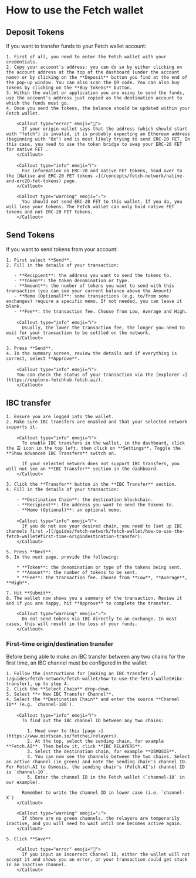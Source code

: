 
# How to use the Fetch wallet

## Deposit Tokens

If you want to transfer funds to your Fetch wallet account:

    1. First of all, you need to enter the Fetch wallet with your credentials.
    2. Copy your account's address: you can do so by either clicking on the account address at the top of the dashboard (under the account name) or by clicking on the **Deposit** button you find at the end of the pop-up window. You can also scan the QR code. You can also buy tokens by clicking on the **Buy Tokens** button.
    3. Within the wallet or application you are using to send the funds, use the account's address just copied as the destination account to which the funds must go.
    4. Once you send the tokens, the balance should be updated within your Fetch wallet.

        <Callout type="error" emoji="️🚫">
          If your origin wallet says that the address (which should start with "fetch") is invalid, it is probably expecting an Ethereum address (beginning with "0x") and is most likely trying to send ERC-20 FET. In this case, you need to use the token bridge to swap your ERC-20 FET for native FET .
        </Callout>

        <Callout type="info" emoji="ℹ️">
          For information on ERC-20 and native FET tokens, head over to the [Native and ERC-20 FET tokens ↗️](/concepts/fetch-network/native-and-erc20-fet-tokens) page.
        </Callout>

        <Callout type="warning" emoji="⚠️">
          You should not send ERC-20 FET to this wallet. If you do, you will lose your tokens. The Fetch wallet can only hold native FET tokens and not ERC-20 FET tokens.
        </Callout>

## Send Tokens

If you want to send tokens from your account:

    1. First select **Send**.
    2. Fill in the details of your transaction:

       - **Recipient**: the address you want to send the tokens to.
       - **Token**: the token denomination or type.
       - **Amount**: the number of tokens you want to send with this transaction (you can see your current balance above the Amount)
       - **Memo (Optional)**: some transactions (e.g. to/from some exchanges) require a specific memo. If not needed, you can leave it blank.
       - **Fee**: the transaction fee. Choose from Low, Average and High.

        <Callout type="info" emoji="ℹ️">
          Usually, the lower the transaction fee, the longer you need to wait for your transaction to be settled on the network.
        </Callout>

    3. Press **Send**.
    4. In the summary screen, review the details and if everything is correct, select **Approve**.

        <Callout type="info" emoji="ℹ️">
        You can check the status of your transaction via the [explorer ↗️](https://explore-fetchhub.fetch.ai/).
        </Callout>

## IBC transfer

    1. Ensure you are logged into the wallet.
    2. Make sure IBC transfers are enabled and that your selected network supports it.

        <Callout type="info" emoji="ℹ️">
          To enable IBC transfers in the wallet, in the dashboard, click the ☰ icon in the top left, then click on **Settings**. Toggle the **Show Advanced IBC Transfers** switch on.

          If your selected network does not support IBC transfers, you will not see an **IBC Transfer** section in the dashboard.
        </Callout>

    3. Click the **Transfer** button in the **IBC Transfer** section.
    4. Fill in the details of your transaction:

        - **Destination Chain**: the destination blockchain.
        - **Recipient**: the address you want to send the tokens to.
        - **Memo (Optional)**: an optional memo.

        <Callout type="info" emoji="ℹ️">
          If you do not see your desired chain, you need to [set up IBC channels first ↗️](/guides/fetch-network/fetch-wallet/how-to-use-the-fetch-wallet#first-time-origindestination-transfer).
        </Callout>

    5. Press **Next**.
    6. In the next page, provide the following:

        * **Token**: the denomination or type of the tokens being sent.
        * **Amount**: the number of tokens to be sent.
        * **Fee**: the transaction fee. Choose from **Low**, **Average**, **High**.

    7. Hit **Submit**.
    8. The wallet now shows you a summary of the transaction. Review it and if you are happy, hit **Approve** to complete the transfer.

        <Callout type="warning" emoji="⚠️">
          Do not send tokens via IBC directly to an exchange. In most cases, this will result in the loss of your funds.
        </Callout>

### First-time origin/destination transfer

Before being able to make an IBC transfer between any two chains for the first time, an IBC channel must be configured in the wallet:

    1. Follow the instructions for [making an IBC transfer ↗️](/guides/fetch-network/fetch-wallet/how-to-use-the-fetch-wallet#ibc-transfer), up to step 4.
    2. Click the **Select Chain** drop-down.
    3. Select **+ New IBC Transfer Channel**.
    4. Select the **Destination Chain** and enter the source **Channel ID** (e.g. `channel-100`).

        <Callout type="info" emoji="ℹ️">
          To find out the IBC channel ID between any two chains:

            1. Head over to this [page ↗️](https://www.mintscan.io/fetchai/relayers).
            2. At the top, select the sending chain, for example **Fetch.AI**. Then below it, click **IBC RELAYERS**.
            3. Select the destination chain, for example **OSMOSIS**.
            4. You can now see the channels between the two chains. Select an active channel (in green) and note the sending chain's channel ID. For Fetch.AI to Osmosis, the sending chain's (Fetch.AI's) channel ID is `channel-10`.
            5. Enter the channel ID in the Fetch wallet (`channel-10` in our example).

          Remember to write the channel ID in lower case (i.e. `channel-X`)
        </Callout>

        <Callout type="warning" emoji="⚠️">
          If there are no green channels, the relayers are temporarily inactive, and you will need to wait until one becomes active again.
        </Callout>

    5. Click **Save**.

        <Callout type="error" emoji="️🚫">
          If you input an incorrect Channel ID, either the wallet will not accept it and shows you an error, or your transaction could get stuck in an inactive channel.
        </Callout>
